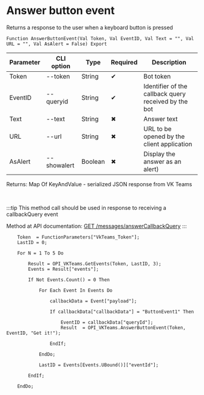 ﻿---
sidebar_position: 11
description: Answer button event and other functions to work with VKTeams in the Open Integration Package, a free open-source integration library for 1C:Enterprise 8, OneScript and CLI
keywords: [1C, 1С, 1С:Enterprise, 1С:Enterprise 8.3, API, Integration, Services, Exchange, OneScript, CLI, VKTeams]
---


# Answer button event
 Returns a response to the user when a keyboard button is pressed



`Function AnswerButtonEvent(Val Token, Val EventID, Val Text = "", Val URL = "", Val AsAlert = False) Export`

  | Parameter | CLI option | Type | Required | Description |
  |-|-|-|-|-|
  | Token | --token | String | &#x2714; | Bot token |
  | EventID | --queryid | String | &#x2714; | Identifier of the callback query received by the bot |
  | Text | --text | String | &#x2716; | Answer text |
  | URL | --url | String | &#x2716; | URL to be opened by the client application |
  | AsAlert | --showalert | Boolean | &#x2716; | Display the answer as an alert) |

  
  Returns:  Map Of KeyAndValue - serialized JSON response from VK Teams

<br/>

:::tip
This method call should be used in response to receiving a callbackQuery event

Method at API documentation: [GET /messages/answerCallbackQuery](https://teams.vk.com/botapi/#/messages/get_messages_answerCallbackQuery)
:::
<br/>



```bsl title="1C:Enterprise/OneScript code example"
    Token  = FunctionParameters["VkTeams_Token"];
    LastID = 0;

    For N = 1 To 5 Do

        Result = OPI_VKTeams.GetEvents(Token, LastID, 3);
        Events = Result["events"];

        If Not Events.Count() = 0 Then

            For Each Event In Events Do

                callbackData = Event["payload"];

                If callbackData["callbackData"] = "ButtonEvent1" Then

                    EventID = callbackData["queryId"];
                    Result  = OPI_VKTeams.AnswerButtonEvent(Token, EventID, "Get it!");

                EndIf;

            EndDo;

            LastID = Events[Events.UBound()]["eventId"];

        EndIf;

    EndDo;
```
 




